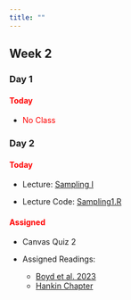 ```yaml
---
title: ""
---
```


## Week 2

### Day 1

#### [Today]{style="color:red;"}

- <span style="color:red">No Class</span>


### Day 2 

#### [Today]{style="color:red;"}

-   Lecture: <a href="/FW552/Sampling1.qmd">Sampling I</a>

-   Lecture Code: <a href="/FW552/Sampling1.R">Sampling1.R</a>

#### [Assigned]{style="color:red;"}

- Canvas Quiz 2

- Assigned Readings: 
  - <a href="/readings552/Boyd et al. 2023.pdf">Boyd et al. 2023 </a> 
  - <a href="/readings552/Hankin Chapter 2.pdf">Hankin Chapter </a> 

